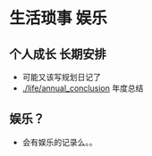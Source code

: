 = 生活琐事 娱乐 =

== 个人成长 长期安排 ==
* 可能又该写规划日记了
* [[./life/annual_conclusion]] 年度总结

== 娱乐？ ==
* 会有娱乐的记录么。。
